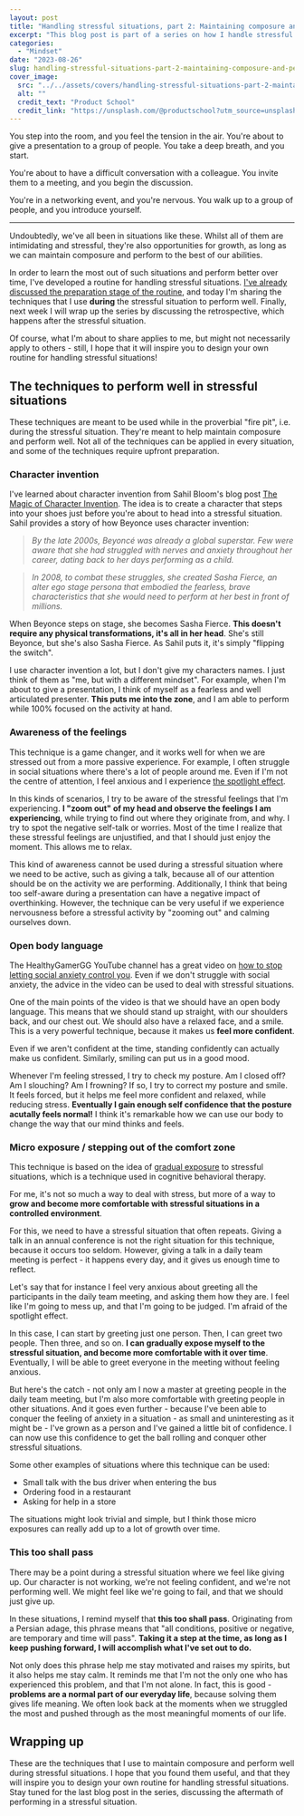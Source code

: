```yaml
---
layout: post
title: "Handling stressful situations, part 2: Maintaining composure and performing in the moment"
excerpt: "This blog post is part of a series on how I handle stressful and difficult situations to stay calm and collected, perform to the best of my abilities, and grow from the experience. In this post, I discuss the techniques for staying calm and perform well during stressful moments."
categories:
  - "Mindset"
date: "2023-08-26"
slug: handling-stressful-situations-part-2-maintaining-composure-and-performing-in-the-moment
cover_image:
  src: "../../assets/covers/handling-stressful-situations-part-2-maintaining-composure-and-performing-in-the-moment-cover.jpg"
  alt: ""
  credit_text: "Product School"
  credit_link: "https://unsplash.com/@productschool?utm_source=unsplash&utm_medium=referral&utm_content=creditCopyText"
---
```


You step into the room, and you feel the tension in the air. You're about to give a presentation to a group of people. You take a deep breath, and you start.

You're about to have a difficult conversation with a colleague. You invite them to a meeting, and you begin the discussion.

You're in a networking event, and you're nervous. You walk up to a group of people, and you introduce yourself.

---

Undoubtedly, we've all been in situations like these. Whilst all of them are intimidating and stressful, they're also opportunities for growth, as long as we can maintain composure and perform to the best of our abilities.

In order to learn the most out of such situations and perform better over time, I've developed a routine for handling stressful situations. [I've already discussed the preparation stage of the routine](/blog/handling-stressful-situations-part-1-preparation), and today I'm sharing the techniques that I use **during** the stressful situation to perform well. Finally, next week I will wrap up the series by discussing the retrospective, which happens after the stressful situation.

Of course, what I'm about to share applies to me, but might not necessarily apply to others - still, I hope that it will inspire you to design your own routine for handling stressful situations!

## The techniques to perform well in stressful situations

These techniques are meant to be used while in the proverbial "fire pit", i.e. during the stressful situation. They're meant to help maintain composure and perform well. Not all of the techniques can be applied in every situation, and some of the techniques require upfront preparation.

### Character invention

I've learned about character invention from Sahil Bloom's blog post [The Magic of Character Invention](https://www.sahilbloom.com/newsletter/the-magic-of-character-invention). The idea is to create a character that steps into your shoes just before you're about to head into a stressful situation. Sahil provides a story of how Beyonce uses character invention:

> _By the late 2000s, Beyoncé was already a global superstar. Few were aware that she had struggled with nerves and anxiety throughout her career, dating back to her days performing as a child._

> _In 2008, to combat these struggles, she created Sasha Fierce, an alter ego stage persona that embodied the fearless, brave characteristics that she would need to perform at her best in front of millions._

When Beyonce steps on stage, she becomes Sasha Fierce. **This doesn't require any physical transformations, it's all in her head**. She's still Beyonce, but she's also Sasha Fierce. As Sahil puts it, it's simply "flipping the switch".

I use character invention a lot, but I don't give my characters names. I just think of them as "me, but with a different mindset". For example, when I'm about to give a presentation, I think of myself as a fearless and well articulated presenter. **This puts me into the zone**, and I am able to perform while 100% focused on the activity at hand.

### Awareness of the feelings

This technique is a game changer, and it works well for when we are stressed out from a more passive experience. For example, I often struggle in social situations where there's a lot of people around me. Even if I'm not the centre of attention, I feel anxious and I experience [the spotlight effect](https://en.wikipedia.org/wiki/Spotlight_effect).

In this kinds of scenarios, I try to be aware of the stressful feelings that I'm experiencing. **I "zoom out" of my head and observe the feelings I am experiencing**, while trying to find out where they originate from, and why. I try to spot the negative self-talk or worries. Most of the time I realize that these stressful feelings are unjustified, and that I should just enjoy the moment. This allows me to relax.

This kind of awareness cannot be used during a stressful situation where we need to be active, such as giving a talk, because all of our attention should be on the activity we are performing. Additionally, I think that being too self-aware during a presentation can have a negative impact of overthinking. However, the technique can be very useful if we experience nervousness before a stressful activity by "zooming out" and calming ourselves down.

### Open body language

The HealthyGamerGG YouTube channel has a great video on [how to stop letting social anxiety control you](https://www.youtube.com/watch?v=YiUSQzV1Aqo). Even if we don't struggle with social anxiety, the advice in the video can be used to deal with stressful situations.

One of the main points of the video is that we should have an open body language. This means that we should stand up straight, with our shoulders back, and our chest out. We should also have a relaxed face, and a smile. This is a very powerful technique, because it makes us **feel more confident**.

Even if we aren't confident at the time, standing confidently can actually make us confident. Similarly, smiling can put us in a good mood.

Whenever I'm feeling stressed, I try to check my posture. Am I closed off? Am I slouching? Am I frowning? If so, I try to correct my posture and smile. It feels forced, but it helps me feel more confident and relaxed, while reducing stress. **Eventually I gain enough self confidence that the posture acutally feels normal!** I think it's remarkable how we can use our body to change the way that our mind thinks and feels.

### Micro exposure / stepping out of the comfort zone

This technique is based on the idea of [gradual exposure](https://en.wikipedia.org/wiki/Exposure_therapy#Gradual_exposure) to stressful situations, which is a technique used in cognitive behavioral therapy.

For me, it's not so much a way to deal with stress, but more of a way to **grow and become more comfortable with stressful situations in a controlled environment**.

For this, we need to have a stressful situation that often repeats. Giving a talk in an annual conference is not the right situation for this technique, because it occurs too seldom. However, giving a talk in a daily team meeting is perfect - it happens every day, and it gives us enough time to reflect.

Let's say that for instance I feel very anxious about greeting all the participants in the daily team meeting, and asking them how they are. I feel like I'm going to mess up, and that I'm going to be judged. I'm afraid of the spotlight effect.

In this case, I can start by greeting just one person. Then, I can greet two people. Then three, and so on. **I can gradually expose myself to the stressful situation, and become more comfortable with it over time**. Eventually, I will be able to greet everyone in the meeting without feeling anxious.

But here's the catch - not only am I now a master at greeting people in the daily team meeting, but I'm also more comfortable with greeting people in other situations. And it goes even further - because I've been able to conquer the feeling of anxiety in a situation - as small and uninteresting as it might be - I've grown as a person and I've gained a little bit of confidence. I can now use this confidence to get the ball rolling and conquer other stressful situations.

Some other examples of situations where this technique can be used:

- Small talk with the bus driver when entering the bus
- Ordering food in a restaurant
- Asking for help in a store

The situations might look trivial and simple, but I think those micro exposures can really add up to a lot of growth over time.

### This too shall pass

There may be a point during a stressful situation where we feel like giving up. Our character is not working, we're not feeling confident, and we're not performing well. We might feel like we're going to fail, and that we should just give up.

In these situations, I remind myself that **this too shall pass**. Originating from a Persian adage, this phrase means that "all conditions, positive or negative, are temporary and time will pass". **Taking it a step at the time, as long as I keep pushing forward, I will accomplish what I've set out to do.**

Not only does this phrase help me stay motivated and raises my spirits, but it also helps me stay calm. It reminds me that I'm not the only one who has experienced this problem, and that I'm not alone. In fact, this is good - **problems are a normal part of our everyday life**, because solving them gives life meaning. We often look back at the moments when we struggled the most and pushed through as the most meaningful moments of our life.

## Wrapping up

These are the techniques that I use to maintain composure and perform well during stressful situations. I hope that you found them useful, and that they will inspire you to design your own routine for handling stressful situations. Stay tuned for the last blog post in the series, discussing the aftermath of performing in a stressful situation.
